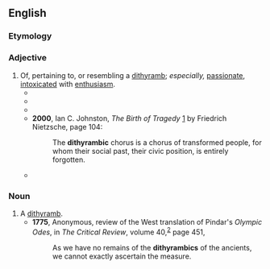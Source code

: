 ==English==

===Etymology===
{{suffix|en|dithyramb|ic}}

===Adjective===
{{en-adj}}

# Of, pertaining to, or resembling a [[dithyramb]]; ''especially,'' [[passionate]], [[intoxicated]] with [[enthusiasm]].
#* {{quote-text|en|year=1907|author=William James|title=[[wikisource:Pragmatism:_A_New_Name_for_Some_Old_Ways_of_Thinking|Pragmatism]]|passage=Signor Papini, the leader of italian pragmatism, grows fairly '''dithyrambic''' over the view that it opens, of man's divinely-creative functions.}}
#* {{quote-book|1=en|year=1938|author=Norman Lindsay|authorlink=Norman Lindsay|title=Age of Consent|publisher=Ure Smith|location=Sydney|year_published=1962|page=236|passage=Bradly was out of bed, blundering across the floor to kneel by her and pat reassurance on her satin-smooth shoulders. She gripped him with both arms, holding him tight against the convulsive shudder that rejected terror in the security of his arms. Confounded by a '''dithyrambic''' conflict of fear and exultation, Bradly could only snatch at one coherent thought, "Damme, after the old bitch accusin' me..."}}
#* {{quote-book|en|year=1985|author=Paul Binding|title=Harmonica's Bridegroom|url=http://books.google.com/books?id=tabbzcV5ej8C|page=131|isbn=0552991384
|passage=... thighs appear to be continuously alighting and pausing in mid-air, detached from their '''dithyrambic''' owners, like luminous birds on the wing.}}
#* '''2000''', Ian C. Johnston, ''The Birth of Tragedy'' [http://books.google.com/books?id=ufCCJUFo-LMC] by Friedrich Nietzsche, page 104:
#*: The '''dithyrambic''' chorus is a chorus of transformed people, for whom their social past, their civic position, is entirely forgotten.
#* {{quote-book|en|year=2005|author=William Forbes Gray|title=Some Old Scots Judges: Anecdotes and Impressions|url=http://books.google.com/books?id=zY-1gt20e-EC|page=25|isbn=1584774967
|passage=Nevertheless, if one has time and, still more, the patience to search whole acres of '''dithyrambic''' prose, he shall have his reward.}}

===Noun===
{{en-noun}}

# A [[dithyramb]].
#* '''1775''', Anonymous, review of the West translation of Pindar's ''Olympic Odes'', in ''The Critical Review'', volume 40,<sup> [http://books.google.com/books?id=ZB8FAAAAYAAJ]</sup> page 451,
#*: As we have no remains of the '''dithyrambics''' of the ancients, we cannot exactly ascertain the measure.